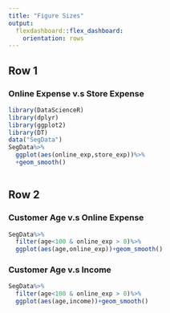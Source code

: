 ---
title: "Figure Sizes"
output: 
  flexdashboard::flex_dashboard:
    orientation: rows
---

Row 1 
-----------------------------------------------------------------------

### Online Expense v.s Store Expense

```{r, fig.width=10, fig.height=7}
library(DataScienceR)
library(dplyr)
library(ggplot2)
library(DT)
data("SegData")
SegData%>%
  ggplot(aes(online_exp,store_exp))%>%
  +geom_smooth()
  
```

Row 2 
-----------------------------------------------------------------------

### Customer Age v.s Online Expense

```{r, fig.width=5, fig.height=5}
SegData%>%
  filter(age<100 & online_exp > 0)%>%
  ggplot(aes(age,online_exp))+geom_smooth()
```

### Customer Age v.s Income

```{r, fig.width=5, fig.height=5}
SegData%>%
  filter(age<100 & online_exp > 0)%>%
  ggplot(aes(age,income))+geom_smooth()
```